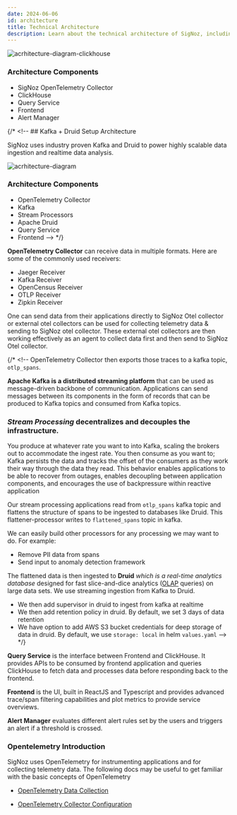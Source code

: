 ```yaml
---
date: 2024-06-06
id: architecture
title: Technical Architecture
description: Learn about the technical architecture of SigNoz, including components like OpenTelemetry Collector, ClickHouse, Query Service, Frontend, and Alert Manager.
---
```


![acrhitecture-diagram-clickhouse](../../img/architecture-signoz-clickhouse.svg)

### Architecture Components

- SigNoz OpenTelemetry Collector
- ClickHouse
- Query Service
- Frontend
- Alert Manager

{/* <!-- ## Kafka + Druid Setup Architecture

SigNoz uses industry proven Kafka and Druid to power highly scalable data ingestion and realtime data analysis.

![acrhitecture-diagram](../img/architecture-signoz-dark.svg)

### Architecture Components

- OpenTelemetry Collector
- Kafka
- Stream Processors
- Apache Druid
- Query Service
- Frontend --> */}

**OpenTelemetry Collector** can receive data in multiple formats. Here are some of the commonly used receivers:

- Jaeger Receiver
- Kafka Receiver
- OpenCensus Receiver
- OTLP Receiver
- Zipkin Receiver

One can send data from their applications directly to SigNoz Otel collector or external otel collectors can be used for collecting telemetry data & sending to SigNoz otel collector. These external otel collectors are then working effectively as an agent to collect data first and then send to SigNoz Otel collector. 

{/* <!-- OpenTelemetry Collector then exports those traces to a kafka topic, `otlp_spans`.

**Apache Kafka is a distributed streaming platform** that can be used as message-driven backbone of communication. Applications can send messages between its components in the form of records that can be produced to Kafka topics and consumed from Kafka topics.

### _Stream Processing_ decentralizes and decouples the infrastructure.

You produce at whatever rate you want to into Kafka, scaling the brokers out to accommodate the ingest rate. You then consume as you want to; Kafka persists the data and tracks the offset of the consumers as they work their way through the data they read.
This behavior enables applications to be able to recover from outages, enables decoupling between application components, and encourages the use of backpressure within reactive application

Our stream processing applications read from `otlp_spans` kafka topic and flattens the structure of spans to be ingested to databases like Druid. This flattener-processor writes to `flattened_spans` topic in kafka.

We can easily build other processors for any processing we may want to do. For example:

- Remove PII data from spans
- Send input to anomaly detection framework

The flattened data is then ingested to **Druid** _which is a real-time analytics database_ designed for fast slice-and-dice analytics ([OLAP](https://en.wikipedia.org/wiki/Online_analytical_processing) queries) on large data sets. We use streaming ingestion from Kafka to Druid.

- We then add supervisor in druid to ingest from kafka at realtime
- We then add retention policy in druid. By default, we set 3 days of data retention
- We have option to add AWS S3 bucket credentials for deep storage of data in druid. By default, we use `storage: local` in helm `values.yaml` --> */}

**Query Service** is the interface between Frontend and ClickHouse. It provides APIs to be consumed by frontend application and queries ClickHouse to fetch data and processes data before responding back to the frontend.

**Frontend** is the UI, built in ReactJS and Typescript and provides advanced trace/span filtering capabilities and plot metrics to provide service overviews.

**Alert Manager** evaluates different alert rules set by the users and triggers an alert if a threshold is crossed.


### Opentelemetry Introduction

SigNoz uses OpenTelemetry for instrumenting applications and for collecting telemetry data. The following docs may be useful to get familiar with the basic concepts of OpenTelemetry

- [OpenTelemetry Data Collection](https://opentelemetry.io/docs/concepts/data-collection/)

- [OpenTelemetry Collector Configuration](https://opentelemetry.io/docs/collector/configuration/)


